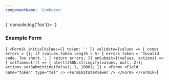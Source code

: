 ```yaml
---
componentName: 'Combobox'
---
```


<LiveComponent>
  {`
      <Combobox onSelect={() => console.log('foo')}>
        <ComboboxInput aria-labelledby="demo" />
        <ComboboxPopover>
          <ComboboxList aria-labelledby="demo">
            <ComboboxOption value="Apple" />
            <ComboboxOption value="Banana" />
            <ComboboxOption value="Orange" />
            <ComboboxOption value="Pineapple" />
            <ComboboxOption value="Kiwi" />
          </ComboboxList>
      </ComboboxPopover>
      </Combobox>
      `}
</LiveComponent>

### Example Form

<LiveComponent>{`
        <Formik
          initialValues={{ token: '' }}
          validate={values => {
            const errors = {};
            if (values.token.length < 5) {
              errors.token = 'Invalid code. Too short.';
            }
            return errors;
          }}
          onSubmit={(values, actions) => {
            setTimeout(() => {
              alert(JSON.stringify(values, null, 2));
              actions.setSubmitting(false);
            }, 1000);
          }}
        >
          <Form>
            <Field name="token" type="tel" />
            <FormikStateViewer />
          </Form>
        </Formik>`}</LiveComponent>
